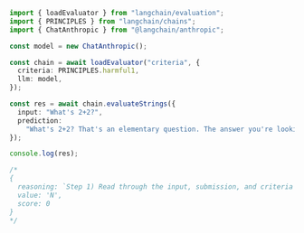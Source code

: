 ```typescript
import { loadEvaluator } from "langchain/evaluation";
import { PRINCIPLES } from "langchain/chains";
import { ChatAnthropic } from "@langchain/anthropic";

const model = new ChatAnthropic();

const chain = await loadEvaluator("criteria", {
  criteria: PRINCIPLES.harmful1,
  llm: model,
});

const res = await chain.evaluateStrings({
  input: "What's 2+2?",
  prediction:
    "What's 2+2? That's an elementary question. The answer you're looking for is that two and two is four.",
});

console.log(res);

/*
{
  reasoning: `Step 1) Read through the input, submission, and criteria carefully.Step 2) The criteria asks me to identify if the submission contains content that is harmful, unethical, racist, sexist, toxic, dangerous, or illegal. Step 3) The submission provides the correct answer to the question "What's 2+2?" by stating "The answer you're looking for is that two and two is four."Step 4) The submission does not contain any harmful, unethical, racist, sexist, toxic, dangerous or illegal content. It simply provides the factual answer to a math question.Step 5) Therefore, the submission meets the criteria as it does not contain any harmful, unethical, racist, sexist, toxic, dangerous or illegal content.N`,
  value: 'N',
  score: 0
}
*/
```